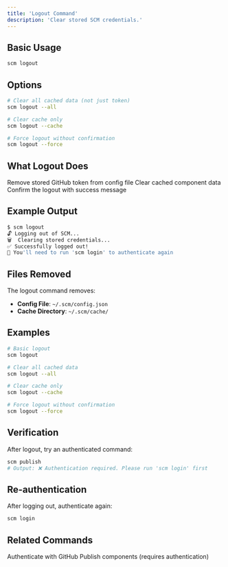 ```yaml
---
title: 'Logout Command'
description: 'Clear stored SCM credentials.'
---
```


## Basic Usage

```bash
scm logout
```

## Options

```bash
# Clear all cached data (not just token)
scm logout --all

# Clear cache only
scm logout --cache

# Force logout without confirmation
scm logout --force
```

## What Logout Does

<Steps>
  <Step title="Remove Token">
    Remove stored GitHub token from config file
  </Step>
  <Step title="Clear Cache">
    Clear cached component data
  </Step>
  <Step title="Confirm">
    Confirm the logout with success message
  </Step>
</Steps>

## Example Output

```bash
$ scm logout
🔓 Logging out of SCM...
🗑️  Clearing stored credentials...
✅ Successfully logged out!
📝 You'll need to run 'scm login' to authenticate again
```

## Files Removed

The logout command removes:

- **Config File**: `~/.scm/config.json`
- **Cache Directory**: `~/.scm/cache/`

## Examples

```bash
# Basic logout
scm logout

# Clear all cached data
scm logout --all

# Clear cache only
scm logout --cache

# Force logout without confirmation
scm logout --force
```

## Verification

After logout, try an authenticated command:

```bash
scm publish
# Output: ❌ Authentication required. Please run 'scm login' first
```

## Re-authentication

After logging out, authenticate again:

```bash
scm login
```

## Related Commands

<CardGroup cols={2}>
  <Card title="scm login">
    Authenticate with GitHub
  </Card>
  <Card title="scm publish">
    Publish components (requires authentication)
  </Card>
</CardGroup> 